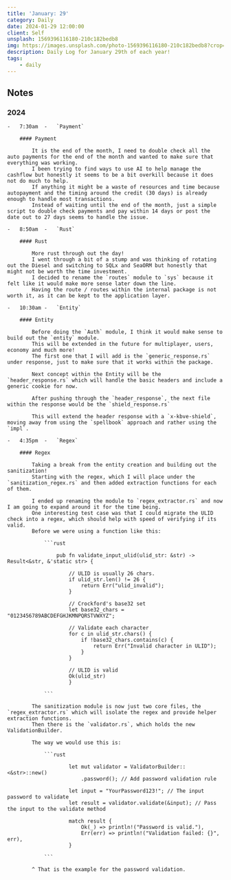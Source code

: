 ```yaml
---
title: 'January: 29'
category: Daily
date: 2024-01-29 12:00:00
client: Self
unsplash: 1569396116180-210c182bedb8
img: https://images.unsplash.com/photo-1569396116180-210c182bedb8?crop=entropy&cs=srgb&fm=jpg&ixid=MnwzNjM5Nzd8MHwxfHJhbmRvbXx8fHx8fHx8fDE2ODE3NDg2ODY&ixlib=rb-4.0.3&q=85
description: Daily Log for January 29th of each year!
tags:
    - daily
---
```


## Notes

### 2024

    -   7:30am  -   `Payment`

        #### Payment

            It is the end of the month, I need to double check all the auto payments for the end of the month and wanted to make sure that everything was working.
            I been trying to find ways to use AI to help manage the cashflow but honestly it seems to be a bit overkill because it does not do much to help.
            If anything it might be a waste of resources and time because autopayment and the timing around the credit (30 days) is already enough to handle most transactions.
            Instead of waiting until the end of the month, just a simple script to double check payments and pay within 14 days or post the date out to 27 days seems to handle the issue.

    -   8:50am  -   `Rust`

        #### Rust

            More rust through out the day!
            I went through a bit of a stump and was thinking of rotating out the Diesel and switching to SQLx and SeaORM but honestly that might not be worth the time investment.
            I decided to rename the `routes` module to `sys` because it felt like it would make more sense later down the line.
            Having the route / routes within the internal package is not worth it, as it can be kept to the application layer.

    -   10:30am -   `Entity`

        #### Entity

            Before doing the `Auth` module, I think it would make sense to build out the `entity` module.
            This will be extended in the future for multiplayer, users, economy and much more!
            The first one that I will add is the `generic_response.rs` under response, just to make sure that it works within the package.

            Next concept within the Entity will be the `header_response.rs` which will handle the basic headers and include a generic cookie for now.

            After pushing through the `header_response`, the next file within the response would be the `shield_response.rs`

            This will extend the header response with a `x-kbve-shield`, moving away from using the `spellbook` approach and rather using the `impl`.

    -   4:35pm  -   `Regex`

        #### Regex

            Taking a break from the entity creation and building out the sanitization!
            Starting with the regex, which I will place under the `sanitization_regex.rs` and then added extraction functions for each of them.
            
            I ended up renaming the module to `regex_extractor.rs` and now I am going to expand around it for the time being.
            One interesting test case was that I could migrate the ULID check into a regex, which should help with speed of verifying if its valid.
            Before we were using a function like this:

                ```rust

                    pub fn validate_input_ulid(ulid_str: &str) -> Result<&str, &'static str> {
    
                        // ULID is usually 26 chars.
                        if ulid_str.len() != 26 {
                            return Err("ulid_invalid");
                        }

                        // Crockford's base32 set
                        let base32_chars = "0123456789ABCDEFGHJKMNPQRSTVWXYZ";

                        // Validate each character
                        for c in ulid_str.chars() {
                            if !base32_chars.contains(c) {
                                return Err("Invalid character in ULID");
                            }
                        }

                        // ULID is valid
                        Ok(ulid_str)
                        }

                ```

            The sanitization module is now just two core files, the `regex_extractor.rs` which will isolate the regex and provide helper extraction functions.
            Then there is the `validator.rs`, which holds the new ValidationBuilder.

            The way we would use this is:

                ```rust

                        let mut validator = ValidatorBuilder::<&str>::new()
                            .password(); // Add password validation rule

                        let input = "YourPassword123!"; // The input password to validate
                        let result = validator.validate(&input); // Pass the input to the validate method

                        match result {
                            Ok(_) => println!("Password is valid."),
                            Err(err) => println!("Validation failed: {}", err),
                        }

                ```

            ^ That is the example for the password validation.